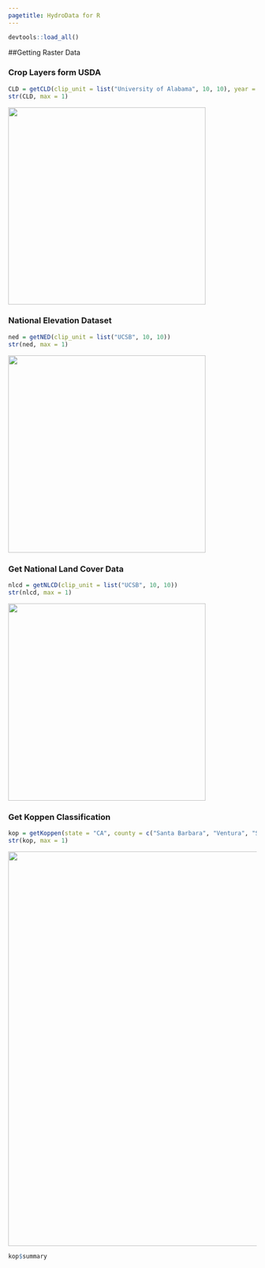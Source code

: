 ```yaml
---
pagetitle: HydroData for R
---
```


```r
devtools::load_all()
```

##Getting Raster Data 

### Crop Layers form USDA

```r
CLD = getCLD(clip_unit = list("University of Alabama", 10, 10), year = 2016)
str(CLD, max = 1)
```

<left>
<a ><img alt = '' width='400' src='img/cld.png' /></a>
</left>

### National Elevation Dataset

```r
ned = getNED(clip_unit = list("UCSB", 10, 10))
str(ned, max = 1)
```

<left>
<a ><img alt = '' width='400' src='img/ned.png' /></a>
</left>

### Get National Land Cover Data

```r
nlcd = getNLCD(clip_unit = list("UCSB", 10, 10))
str(nlcd, max = 1)
```

<left>
<a ><img alt = '' width='400' src='img/nlcd.png' /></a>
</left>

### Get Koppen Classification

```r
kop = getKoppen(state = "CA", county = c("Santa Barbara", "Ventura", "San Luis Obispo"), boundary = T)
str(kop, max = 1)
```


<left>
<a ><img alt = '' width='800' src='img/kop.png' /></a>
</left>

```r
kop$summary
```





